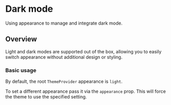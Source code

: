 
<Meta title="Theming/Dark mode" />

# Dark mode

Using appearance to manage and integrate dark mode.

## Overview

Light and dark modes are supported out of the box, allowing you to easily switch appearance without additional design or
styling.

### Basic usage

By default, the root `ThemeProvider` appearance is `light`.

<SourceCode of={TimeSeriesStories.LightThemeStory} shown />

To set a different appearance pass it via the `appearance` prop. This will force the theme to use the specified setting.

<SourceCode of={TimeSeriesStories.DrakThemeStory} shown />
